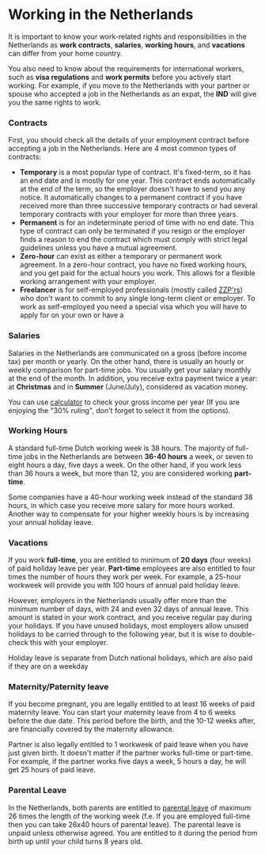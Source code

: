 <meta id="work" title="Working in the Netherlands" />

# Working in the Netherlands

It is important to know your work-related rights and responsibilities in the Netherlands as **work contracts**, **salaries**, **working hours**, and **vacations** can differ from your home country.

You also need to know about the requirements for international workers, such as **visa regulations** and **work permits** before you actively start working. For example, if you move to the Netherlands with your partner or spouse who accepted a job in the Netherlands as an expat, the **IND** will give you the same rights to work.

### Contracts

First, you should check all the details of your employment contract before accepting a job in the Netherlands. Here are 4 most common types of contracts:

-   **Temporary** is a most popular type of contract. It's fixed-term, so it has an end date and is mostly for one year. This contract ends automatically at the end of the term, so the employer doesn't have to send you any notice. It automatically changes to a permanent contract if you have received more than three successive temporary contracts or had several temporary contracts with your employer for more than three years.
-   **Permanent** is for an indeterminate period of time with no end date. This type of contract can only be terminated if you resign or the employer finds a reason to end the contract which must comply with strict legal guidelines unless you have a mutual agreement.
-   **Zero-hour** can exist as either a temporary or permanent work agreement. In a zero-hour contract, you have no fixed working hours, and you get paid for the actual hours you work. This allows for a flexible working arrangement with your employer.
-   **Freelancer** is for self-employed professionals (mostly called [ZZP'rs](https://business.gov.nl/starting-your-business/starting-as-a-self-employed-professional/regulations-for-self-employed-professionals/)) who don't want to commit to any single long-term client or employer. To work as self-employed you need a special visa which you will have to apply for on your own or have a

### Salaries

Salaries in the Netherlands are communicated on a gross (before income tax) per month or yearly. On the other hand, there is usually an hourly or weekly comparison for part-time jobs. You usually get your salary monthly at the end of the month. In addition, you receive extra payment twice a year: at **Christmas** and in **Summer** (June/July), considered as vacation money.

You can use [calculator](https://thetax.nl/) to check your gross income per year (If you are enjoying the "30% ruling", don't forget to select it from the options).

### Working Hours

A standard full-time Dutch working week is 38 hours. The majority of full-time jobs in the Netherlands are between **36-40 hours** a week, or seven to eight hours a day, five days a week. On the other hand, if you work less than 36 hours a week, but more than 12, you are considered working **part-time**.

Some companies have a 40-hour working week instead of the standard 38 hours, in which case you receive more salary for more hours worked. Another way to compensate for your higher weekly hours is by increasing your annual holiday leave.

### Vacations

If you work **full-time**, you are entitled to minimum of **20 days** (four weeks) of paid holiday leave per year. **Part-time** employees are also entitled to four times the number of hours they work per week. For example, a 25-hour workweek will provide you with 100 hours of annual paid holiday leave.

However, employers in the Netherlands usually offer more than the minimum number of days, with 24 and even 32 days of annual leave. This amount is stated in your work contract, and you receive regular pay during your holidays. If you have unused holidays, most employers allow unused holidays to be carried through to the following year, but it is wise to double-check this with your employer.

<callout>
    Holiday leave is separate from Dutch national holidays, which are also paid
    if they are on a weekday
</callout>

### Maternity/Paternity leave

If you become pregnant, you are legally entitled to at least 16 weeks of paid maternity leave. You can start your maternity leave from 4 to 6 weeks before the due date. This period before the birth, and the 10-12 weeks after, are financially covered by the maternity allowance.

Partner is also legally entitled to 1 workweek of paid leave when you have just given birth. It doesn't matter if the partner works full-time or part-time. For example, if the partner works five days a week, 5 hours a day, he will get 25 hours of paid leave.

### Parental Leave

In the Netherlands, both parents are entitled to [parental leave](https://www.government.nl/topics/parental-leave-for-partners/applying-for-parental-leave) of maximum 26 times the length of the working week (f.e. If you are employed full-time then you can take 26x40 hours of parental leave). The parental leave is unpaid unless otherwise agreed. You are entitled to it during the period from birth up until your child turns 8 years old.
